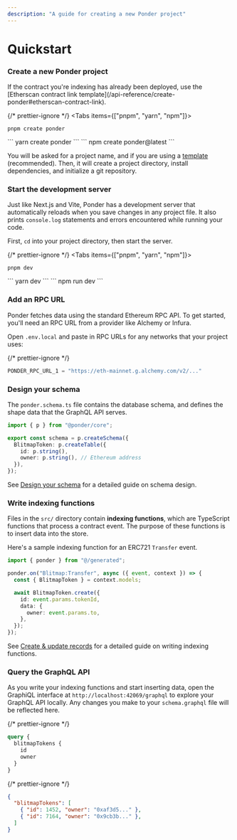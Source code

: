 ```yaml
---
description: "A guide for creating a new Ponder project"
---
```



# Quickstart

<Steps>

### Create a new Ponder project

<Callout type="info">
  If the contract you're indexing has already been deployed, use the [Etherscan
  contract link template](/api-reference/create-ponder#etherscan-contract-link).
</Callout>

{/* prettier-ignore */}
<Tabs items={["pnpm", "yarn", "npm"]}>
  <Tab>
```
pnpm create ponder
```
</Tab>
  <Tab>
```
yarn create ponder
```
</Tab>
  <Tab>
```
npm create ponder@latest
```
</Tab>
</Tabs>

You will be asked for a project name, and if you are using a [template](/api-reference/create-ponder#templates) (recommended). Then, it will create a project directory, install dependencies, and initialize a git repository.

### Start the development server

Just like Next.js and Vite, Ponder has a development server that automatically reloads when you save changes in any project file. It also prints `console.log` statements and errors encountered while running your code.

First, `cd` into your project directory, then start the server.

{/* prettier-ignore */}
<Tabs items={["pnpm", "yarn", "npm"]}>
  <Tab>
```
pnpm dev
```
</Tab>
  <Tab>
```
yarn dev
```
</Tab>
  <Tab>
```
npm run dev
```
</Tab>
</Tabs>

### Add an RPC URL

Ponder fetches data using the standard Ethereum RPC API. To get started, you'll need an RPC URL from a provider like Alchemy or Infura.

Open `.env.local` and paste in RPC URLs for any networks that your project uses:

{/* prettier-ignore */}
```js filename=".env.local"
PONDER_RPC_URL_1 = "https://eth-mainnet.g.alchemy.com/v2/..."
```

### Design your schema

The `ponder.schema.ts` file contains the database schema, and defines the shape data that the GraphQL API serves.

```ts filename="ponder.schema.ts"
import { p } from "@ponder/core";

export const schema = p.createSchema({
  BlitmapToken: p.createTable({
    id: p.string(),
    owner: p.string(), // Ethereum address
  }),
});
```

See [Design your schema](/guides/design-your-schema) for a detailed guide on schema design.

### Write indexing functions

Files in the `src/` directory contain **indexing functions**, which are TypeScript functions that process a contract event. The purpose of these functions is to insert data into the store.

Here's a sample indexing function for an ERC721 `Transfer` event.

```ts filename="src/index.ts"
import { ponder } from "@/generated";

ponder.on("Blitmap:Transfer", async ({ event, context }) => {
  const { BlitmapToken } = context.models;

  await BlitmapToken.create({
    id: event.params.tokenId,
    data: {
      owner: event.params.to,
    },
  });
});
```

See [Create & update records](/guides/create-update-records) for a detailed guide on writing indexing functions.

### Query the GraphQL API

As you write your indexing functions and start inserting data, open the GraphiQL interface at `http://localhost:42069/graphql` to explore your GraphQL API locally. Any changes you make to your `schema.graphql` file will be reflected here.

<div className="code-columns">

{/* prettier-ignore */}
```graphql filename="Query"
query {
  blitmapTokens {
    id
    owner
  }
}
```

{/* prettier-ignore */}
```json filename="Result"
{
  "blitmapTokens": [
    { "id": 1452, "owner": "0xaf3d5..." },
    { "id": 7164, "owner": "0x9cb3b..." },
  ]
}
```

</div>

</Steps>
